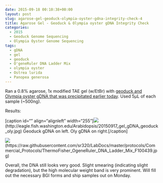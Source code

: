 ```yaml
---
date: 2015-09-18 00:10:38+00:00
layout: post
slug: agarose-gel-geoduck-olympia-oyster-gdna-integrity-check-4
title: Agarose Gel - Geoduck & Olympia oyster gDNA Integrity Check
categories:
  - 2015
  - Geoduck Genome Sequencing
  - Olympia Oyster Genome Sequencing
tags:
  - gDNA
  - gel
  - geoduck
  - O'geneRuler DNA Ladder Mix
  - olympia oyster
  - Ostrea lurida
  - Panopea generosa
---
```


Ran a 0.8% agarose, 1x modified TAE gel (w/EtBr) with [geoduck and Olympia oyster gDNA that was precipitated earlier today](https://robertslab.github.io/sams-notebook/2015/09/17/ethanol-precipitation-geoduck-olympia-oyster-gdna.html). Used 5μL of each sample (~500ng).

Results:

[caption id="" align="alignleft" width="255"]![](https://eagle.fish.washington.edu/Arabidopsis/20150917_gel_gDNA_geoduck_oly.jpg)(http://eagle.fish.washington.edu/Arabidopsis/20150917_gel_gDNA_geoduck_oly.jpg) Geoduck gDNA on left. Oly gDNA on right.[/caption]

![](https://raw.githubusercontent.com/sr320/LabDocs/master/protocols/Commercial_Protocols/ThermoFisher_OgeneRuler_DNA_Ladder_Mix_F100439.jpg)(https://raw.githubusercontent.com/sr320/LabDocs/master/protocols/Commercial_Protocols/ThermoFisher_OgeneRuler_DNA_Ladder_Mix_F100439.jpg)



























Overall, the DNA still looks very good. Slight smearing (indicating slight degradation), but the high molecular weight band is very prominent. Will fill out the necessary BGI forms and ship samples out on Monday.


